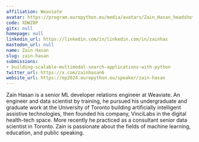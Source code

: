 ```yaml
---
affiliation: Weaviate
avatar: https://program.europython.eu/media/avatars/Zain_Hasan_headshot_1dWWkI1.jpg
code: XDWZ8P
gitx: null
homepage: null
linkedin_url: https://linkedin.com/in/linkedin.com/in/zainhas
mastodon_url: null
name: Zain Hasan
slug: zain-hasan
submissions:
- building-scalable-multimodal-search-applications-with-python
twitter_url: https://x.com/zainhasan6
website_url: https://ep2024.europython.eu/speaker/zain-hasan
---
```


Zain Hasan is a senior ML developer relations engineer at Weaviate. An engineer and data scientist by training, he pursued his undergraduate and graduate work at the University of Toronto building artificially intelligent assistive technologies, then founded his company, VinciLabs in the digital health-tech space. More recently he practiced as a consultant senior data scientist in Toronto. Zain is passionate about the fields of machine learning, education, and public speaking.
